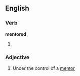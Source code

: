 ==English==

===Verb===
'''mentored'''

# {{past of|[[mentor]]}}

===Adjective===
{{en-adj}}

# Under the control of a [[mentor]]